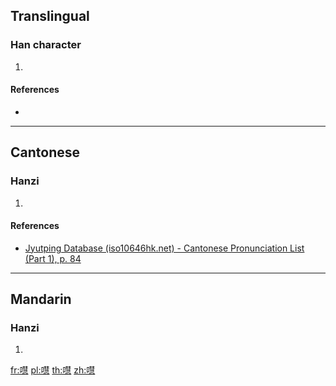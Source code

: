 ==Translingual==

===Han character===
{{Han char|rn=30|rad=口|as=15|sn=18|four=|canj=RQJP|ids=⿰口慧}}

# {{defn|Han|sort=口15}}

====References====
* {{Han ref|kx=0212.350|dkj=04510|dj=0435.190|hdz=10698.110|uh=5696|ud=22166}}

----

==Cantonese==

===Hanzi===
{{yue-hanzi|jyut=[[wai3]]|y=wai3}}

# {{defn|lang=yue|sort=口14}}

====References====
* [http://www.iso10646hk.net/jp/document/download.jsp Jyutping Database (iso10646hk.net) - Cantonese Pronunciation List (Part 1), p. 84]

----

==Mandarin==

===Hanzi===
{{cmn-hanzi|pin=[[huì]] ([[hui4]])|wg=hui<sup>4</sup>}}

# {{defn|lang=cmn|sort=口15}}

[[fr:嚖]]
[[pl:嚖]]
[[th:嚖]]
[[zh:嚖]]